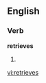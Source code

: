 
==English==

===Verb===
'''retrieves'''

# {{third-person singular of|[[retrieve]]}}

[[vi:retrieves]]